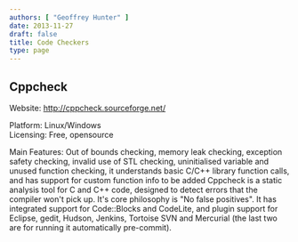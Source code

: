 ```yaml
---
authors: [ "Geoffrey Hunter" ]
date: 2013-11-27
draft: false
title: Code Checkers
type: page
---
```



## Cppcheck

Website: [http://cppcheck.sourceforge.net/ ](http://cppcheck.sourceforge.net/)

Platform: Linux/Windows  
Licensing: Free, opensource

Main Features: Out of bounds checking, memory leak checking, exception safety checking, invalid use of STL checking, uninitialised variable and unused function checking, it understands basic C/C++ library function calls, and has support for custom function info to be added Cppcheck is a static analysis tool for C and C++ code, designed to detect errors that the compiler won't pick up. It's core philosophy is "No false positives". It has integrated support for Code::Blocks and CodeLite, and plugin support for Eclipse, gedit, Hudson, Jenkins, Tortoise SVN and Mercurial (the last two are for running it automatically pre-commit).
